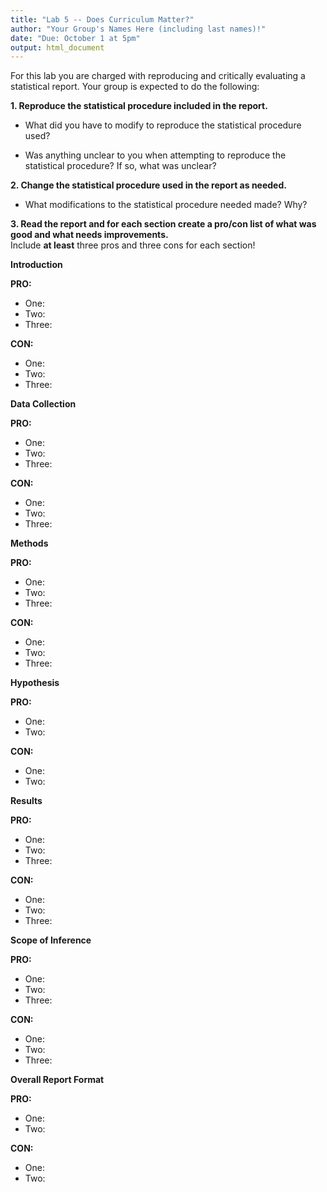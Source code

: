 ```yaml
---
title: "Lab 5 -- Does Curriculum Matter?"
author: "Your Group's Names Here (including last names)!"
date: "Due: October 1 at 5pm"
output: html_document
---
```


For this lab you are charged with reproducing and critically evaluating a 
statistical report. Your group is expected to do the following:  


__1. Reproduce the statistical procedure included in the report.__ 

* What did you have to modify to reproduce the statistical procedure used?  





* Was anything unclear to you when attempting to reproduce the statistical procedure? If so, what was unclear?    




__2. Change the statistical procedure used in the report as needed.__ 
<!-- Remove the procedures from the original report and insert your revisions. -->

* What modifications to the statistical procedure needed made? Why?  





__3. Read the report and for each section create a pro/con list of what was good and what needs improvements.__  
Include **at least** three pros and three cons for each section! 

__Introduction__   

__PRO:__ 

- One: 
- Two: 
- Three: 

__CON:__ 

- One: 
- Two: 
- Three: 


__Data Collection__   

__PRO:__ 

- One: 
- Two: 
- Three: 

__CON:__ 

- One: 
- Two: 
- Three: 


__Methods__ 

__PRO:__ 

- One: 
- Two: 
- Three: 

__CON:__ 

- One: 
- Two: 
- Three: 


__Hypothesis__  
<!-- This section only needs at least 2 points.  -->

__PRO:__ 

- One: 
- Two: 

__CON:__ 

- One: 
- Two: 


__Results__  

__PRO:__ 

- One: 
- Two: 
- Three: 

__CON:__ 

- One: 
- Two: 
- Three: 


__Scope of Inference__ 

__PRO:__ 

- One: 
- Two: 
- Three: 

__CON:__ 

- One: 
- Two: 
- Three: 


__Overall Report Format__  
<!-- This section only needs at least 2 points.  -->

__PRO:__ 

- One: 
- Two: 

__CON:__ 

- One: 
- Two: 


